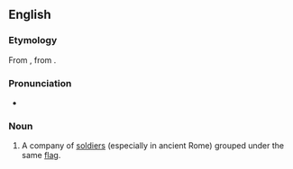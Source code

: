 ==English==

===Etymology===
From {{etyl|la|en}} {{m|la|vexillatio}}, from {{m|la|vexillum}}.

===Pronunciation===
* {{IPA|/vɛksɪˈleɪʃən/|lang=en}}

===Noun===
{{en-noun}}

# A company of [[soldiers]] (especially in ancient Rome) grouped under the same [[flag]].